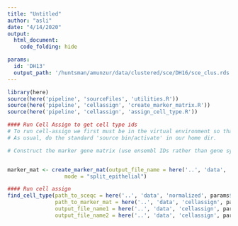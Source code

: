 ```yaml
---
title: "Untitled"
author: "asli"
date: "4/14/2020"
output: 
  html_document:
    code_folding: hide

params:
  id: 'DH13'
  output_path: '/huntsman/amunzur/data/clustered/sce/DH16/sce_clus.rds' # where we save the sce with clustering data 
---
```


```r

library(here)
source(here('pipeline', 'sourceFiles', 'utilities.R'))
source(here('pipeline', 'cellassign', 'create_marker_matrix.R'))
source(here('pipeline', 'cellassign', 'assign_cell_type.R'))


```


```r

#### Run Cell Assign to get cell type ids 
# To run cell-assign we first must be in the virtual environment so that tensorflow can be found and library(cellassign) doesn't fail
# As usual, do the standard 'source bin/activate' in our home dir.

# Construct the marker gene matrix (use ensembl IDs rather than gene symbol)


marker_mat <- create_marker_mat(output_file_name = here('..', 'data', 'cellassign', params$id, 'marker_mat.rds'), 
                  mode = "split_epithelial")

#### Run cell assign
find_cell_type(path_to_sceqc = here('..', 'data', 'normalized', params$id, 'sce_norm.rds'), 
               path_to_marker_mat = here('..', 'data', 'cellassign', params$id, 'marker_mat.rds'),  
               output_file_name1 = here('..', 'data', 'cellassign', params$id, 'sce_norm_cas.rds'), 
               output_file_name2 = here('..', 'data', 'cellassign', params$id, 'cellassignment.rds'))

```


































